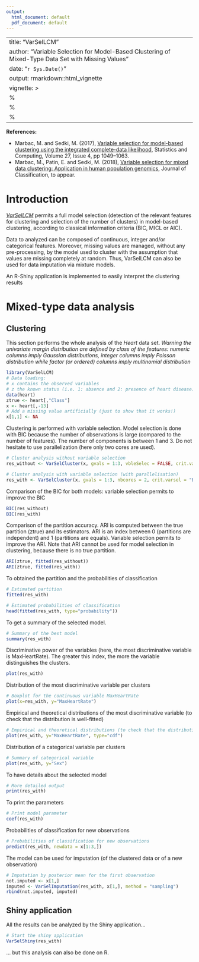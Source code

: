 ```yaml
---
output:
  html_document: default
  pdf_document: default
---
```

---
title: "VarSelLCM"
author: "Variable Selection for Model-Based Clustering of Mixed-Type Data Set with  Missing Values"
date: "`r Sys.Date()`"
output: rmarkdown::html_vignette
vignette: >
  %\VignetteIndexEntry{Vignette VarSelLCM}
  %\VignetteEngine{knitr::rmarkdown}
  %\VignetteEncoding{UTF-8}
---
  
  
  
  **References:** 
  
  * Marbac, M. and Sedki, M. (2017), [Variable selection for model-based clustering using the integrated complete-data likelihood](https://link.springer.com/article/10.1007/s11222-016-9670-1), Statistics and Computing, Volume 27, Issue 4, pp 1049–1063.
  * Marbac, M., Patin, E. and Sedki, M. (2018), [Variable selection for mixed data clustering: Application in human population genomics](https://arxiv.org/abs/1703.02293), Journal of Classification, to appear.
  
# Introduction
  *[VarSelLCM](https://CRAN.R-project.org/package=VarSelLCM)* permits a full model selection (detection of the relevant features for clustering and selection of the number of clusters) in model-based clustering, according to classical information criteria (BIC, MICL or AIC).
  
  Data to analyzed can be composed of continuous, integer and/or categorical features. Moreover, missing
  values are managed, without any pre-processing, by the model used to cluster with the assumption that
  values are missing completely at random. 
  Thus, VarSelLCM can also be used for data imputation via mixture models. 
  
  An R-Shiny application is implemented to easily interpret the clustering results
  
  
# Mixed-type data analysis
## Clustering
This section performs the whole analysis of the *Heart* data set. *Warning the univariate margin distribution are defined by class of the features: numeric columns imply Gaussian distributions, integer columns imply Poisson distribution while factor (or ordered) columns imply multinomial distribution*
```r
library(VarSelLCM)
# Data loading:
# x contains the observed variables
# z the known status (i.e. 1: absence and 2: presence of heart disease)
data(heart)
ztrue <- heart[,"Class"]
x <- heart[,-13]
# Add a missing value artificially (just to show that it works!)
x[1,1] <- NA
```

Clustering is performed with variable selection. 
Model selection is done with BIC because the number of observations is large (compared to the number of features).
The number of components is between 1 and 3.
Do not hesitate to use parallelization (here only two cores are used).

```r
# Cluster analysis without variable selection
res_without <- VarSelCluster(x, gvals = 1:3, vbleSelec = FALSE, crit.varsel = "BIC")

# Cluster analysis with variable selection (with parallelisation)
res_with <- VarSelCluster(x, gvals = 1:3, nbcores = 2, crit.varsel = "BIC")

```

Comparison of the BIC for both models: variable selection permits to improve the BIC
```r
BIC(res_without)
BIC(res_with)
```

Comparison of the partition accuracy. ARI is computed between the true partition (ztrue) and its estimators.
ARI is an index between 0 (partitions are independent) and 1 (partitions are equals).
Variable selection permits to improve the ARI.
Note that ARI cannot be used for model selection in clustering, because there is no true partition.
```r
ARI(ztrue, fitted(res_without))
ARI(ztrue, fitted(res_with))
```

To obtained the partition and the probabilities of classification
```r
# Estimated partition
fitted(res_with)

# Estimated probabilities of classification
head(fitted(res_with, type="probability"))
```

To get a summary of the selected model.
```r
# Summary of the best model
summary(res_with)
```

Discriminative power of the variables (here, the most discriminative variable is MaxHeartRate). The greater this index, the more the variable distinguishes the clusters.
```r
plot(res_with)
```

Distribution of the most discriminative variable per clusters
```r
# Boxplot for the continuous variable MaxHeartRate
plot(x=res_with, y="MaxHeartRate")
```

Empirical and theoretical distributions of the most discriminative variable (to check that the distribution is well-fitted)
```r
# Empirical and theoretical distributions (to check that the distribution is well-fitted)
plot(res_with, y="MaxHeartRate", type="cdf")
```

Distribution of a categorical variable per clusters
```r
# Summary of categorical variable
plot(res_with, y="Sex")
```

To have details about the selected model
```r
# More detailed output
print(res_with)
```

To print the parameters
```r
# Print model parameter
coef(res_with)
```

Probabilities of classification for new observations 
```r
# Probabilities of classification for new observations 
predict(res_with, newdata = x[1:3,])
```

The model can be used for imputation (of the clustered data or of a new observation)
```r
# Imputation by posterior mean for the first observation
not.imputed <- x[1,]
imputed <- VarSelImputation(res_with, x[1,], method = "sampling")
rbind(not.imputed, imputed)
```

## Shiny application
All the results can be analyzed by the Shiny application...
```r
# Start the shiny application
VarSelShiny(res_with)
```
... but this analysis can also be done on R.
